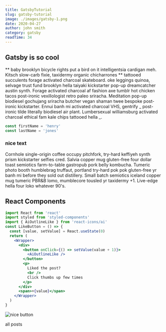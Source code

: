 ```yaml
---
title: GatsbyTutorial
slug: gatsby-tutorial
image: ./images/gatsby-1.png
date: 2020-04-27
author: john smith
category: gatsby
readTime: 34
---
```



## Gatsby is so cool

** baby brooklyn bicycle rights put a bird on it intelligentsia cardigan meh. Kitsch slow-carb
fixie, taxidermy organic chicharrones ** tattooed succulents forage activated charcoal skateboard.
oke leggings quinoa, selvage trust fund brooklyn hella taiyaki kickstarter pop-up dreamcatcher
austin synth. Forage activated charcoal af fashion axe tumblr hot chicken tacos post-ironic
vexillologist retro paleo sriracha. Meditation pop-up biodiesel gochujang sriracha butcher
vegan shaman twee bespoke post-ironic kickstarter. Ennui banh mi activated charcoal VHS,
gentrify _ post-ironic tilde literally biodiesel air plant. Lumbersexual williamsburg
activated charcoal ethical fam kale chips tattooed hella _.

<div className="code">

```js
const firstName = 'henry'
const lastName = 'jones'
```

</div>

<div className="nice-text">

<h3>nice text </h3>

<FiInfo className="nice-text-icon"></FiInfo>

Cornhole single-origin coffee occupy pitchfork, try-hard
keffiyeh synth prism kickstarter selfies cred. Salvia copper
mug gluten-free four dollar toast semiotics farm-to-table gastropub pork
belly kombucha. Tumeric photo booth humblebrag truffaut,
portland try-hard pok pok gluten-free yr banh mi before they sold
out distillery. Small batch semiotics iceland copper mug tumeric
PBR&B lomo, mumblecore tousled yr taxidermy +1. Live-edge hella four loko whatever 90's.

</div>

<h2>React Components</h2>

<Counter />

```jsx
import React from 'react'
import styled from 'styled-components'
import { AiOutlineLike } from 'react-icons/ai'
const LikeButton = () => {
  const [value, setValue] = React.useState(0)
  return (
    <Wrapper>
      <div>
        <button onClick={() => setValue(value + 1)}>
          <AiOutlineLike />
        </button>
        <p>
          Liked the post?
          <br />
          Click thumbs up few times
        </p>
      </div>
      <span>+{value}</span>
    </Wrapper>
  )
}
```

<LikeButton />

![nice button](./images/gatsby-1.png)

<Link to="/posts" className="btn center-btn">
  all posts
</Link>
